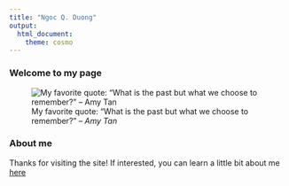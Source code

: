 ```yaml
---
title: "Ngoc Q. Duong"
output: 
  html_document:
    theme: cosmo
---
```


### Welcome to my page 

![My favorite quote: "What is the past but what we choose to remember?" -- *Amy Tan*](./12184999_911883312198586_9058498063866899305_o (1).jpg) 

### About me 
Thanks for visiting the site! If interested, you can learn a little bit about me [here](about.html)

